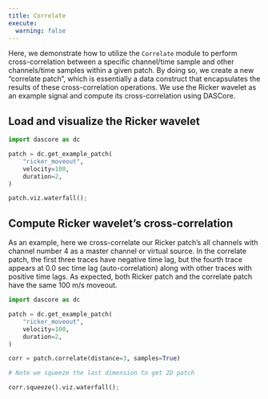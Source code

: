 ```yaml
---
title: Correlate
execute:
  warning: false
---
```



Here, we demonstrate how to utilize the `Correlate` module to perform cross-correlation between a specific channel/time sample and other channels/time samples within a given patch. By doing so, we create a new "correlate patch", which is essentially a data construct that encapsulates the results of these cross-correlation operations.
We use the Ricker wavelet as an example signal and compute its cross-correlation using DASCore.


## Load and visualize the Ricker wavelet

```python
import dascore as dc

patch = dc.get_example_patch(
    "ricker_moveout",
    velocity=100,
    duration=2,
)

patch.viz.waterfall();
```

## Compute Ricker wavelet's cross-correlation

As an example, here we cross-correlate our Ricker patch's all channels with channel number 4 as a master channel or virtual source. In the correlate patch, the first three traces have negative time lag, but the fourth trace appears at 0.0 sec time lag (auto-correlation) along with other traces with positive time lags. As expected, both Ricker patch and the correlate patch have the same 100 m/s moveout.

```python
import dascore as dc

patch = dc.get_example_patch(
    "ricker_moveout",
    velocity=100,
    duration=2,
)

corr = patch.correlate(distance=3, samples=True)

# Note we squeeze the last dimension to get 2D patch

corr.squeeze().viz.waterfall();
```
